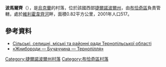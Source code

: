 {{coord|49|0|17|N|25|26|23|E|scale:30000|display=title}}

'''波馬爾齊'''（{{lang-uk|Помірці}}），是[[烏克蘭|烏克蘭]]的村落，位於該國西部[[捷爾諾波爾州|捷爾諾波爾州]]，由[[布恰奇區|布恰奇區]]負責管轄，處於[[維利霍韋齊河_(斯特里帕河支流)|維利霍韋齊河]]畔，面積0.82平方公里，2001年人口517。

==參考資料==
*[https://archive.is/20120905194202/http://www.obl-rada.te.ua/nash-kraj-ternopilschyna/silski-selyschni-miski-ta-rajonni-rady Сільські, селищні, міські та районні ради Тернопільської області]
* [http://zhnyborody.te.ua/index.php?option=com_content&view=article&id=137&Itemid=323 «Жнибороди — Бучаччина — Тернопілля»] {{Wayback|url=http://zhnyborody.te.ua/index.php?option=com_content&view=article&id=137&Itemid=323 |date=20201030125321 }}

{{DEFAULTSORT:Помірці}}
[[Category:捷爾諾波爾州村落|Category:捷爾諾波爾州村落]]
[[Category:布恰奇區村落|Category:布恰奇區村落]]


{{Ternopil-geo-stub}}